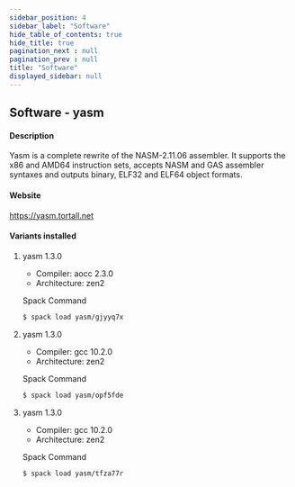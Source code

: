 ```yaml
---
sidebar_position: 4
sidebar_label: "Software"
hide_table_of_contents: true
hide_title: true
pagination_next : null
pagination_prev : null
title: "Software"
displayed_sidebar: null
---
```


## Software - yasm


#### Description
Yasm is a complete rewrite of the NASM-2.11.06 assembler. It supports the x86 and AMD64 instruction sets, accepts NASM and GAS assembler syntaxes and outputs binary, ELF32 and ELF64 object formats.

#### Website
https://yasm.tortall.net

#### Variants installed

1. yasm 1.3.0

    - Compiler: aocc 2.3.0
    - Architecture: zen2

    Spack Command
    ```bash
    $ spack load yasm/gjyyq7x
    ```

2. yasm 1.3.0

    - Compiler: gcc 10.2.0
    - Architecture: zen2

    Spack Command
    ```bash
    $ spack load yasm/opf5fde
    ```

3. yasm 1.3.0

    - Compiler: gcc 10.2.0
    - Architecture: zen2

    Spack Command
    ```bash
    $ spack load yasm/tfza77r
    ```
